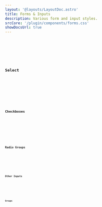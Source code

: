 ```yaml
---
layout: '@layouts/LayoutDoc.astro'
title: Forms & Inputs
description: Various form and input styles.
srcCore: '/plugin/components/forms.css'
showDocsUrl: true
---
```




<Preview client:load>
  <Fragment slot="preview">
    <Example />
  </Fragment>
  <div class="space-y-4" slot="code">
    <Code code={ExampleInputRaw} lang="html" />
    <Code code={ExampleSelectRaw} lang="html" />
    <Code code={ExampleTextareaRaw} lang="html" />
  </div>
</Preview>

## Select

<Preview client:load>
  <Fragment slot="preview">
    <ExampleSelection />
  </Fragment>
  <Fragment slot="code">
    <Code code={ExampleSelectionRaw} lang="astro" />
  </Fragment>
</Preview>

## Checkboxes

<Preview client:load>
  <Fragment slot="preview">
    <ExampleCheckboxes />
  </Fragment>
  <Fragment slot="code">
    <Code code={ExampleCheckboxesRaw} lang="astro" />
  </Fragment>
</Preview>

## Radio Groups

<Preview client:load>
  <Fragment slot="preview">
    <ExampleRadio />
  </Fragment>
  <Fragment slot="code">
    <Code code={ExampleRadioRaw} lang="astro" />
  </Fragment>
</Preview>

## Other Inputs

<Preview client:load>
  <Fragment slot="preview">
    <ExampleSpecial />
  </Fragment>
  <Fragment slot="code">
    <Code code={ExampleSpecialRaw} lang="astro" />
  </Fragment>
</Preview>

## Groups

<Preview client:load>
  <Fragment slot="preview">
    <ExampleGroups />
  </Fragment>
  <Fragment slot="code">
    <Code code={ExampleGroupsRaw} lang="astro" />
  </Fragment>
</Preview>
